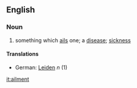 ==English==
===Noun===
# something which [[ails]] one; a [[disease]]; [[sickness]]
====Translations====
*German: [[Leiden]] ''n'' (1)

[[it:ailment]]